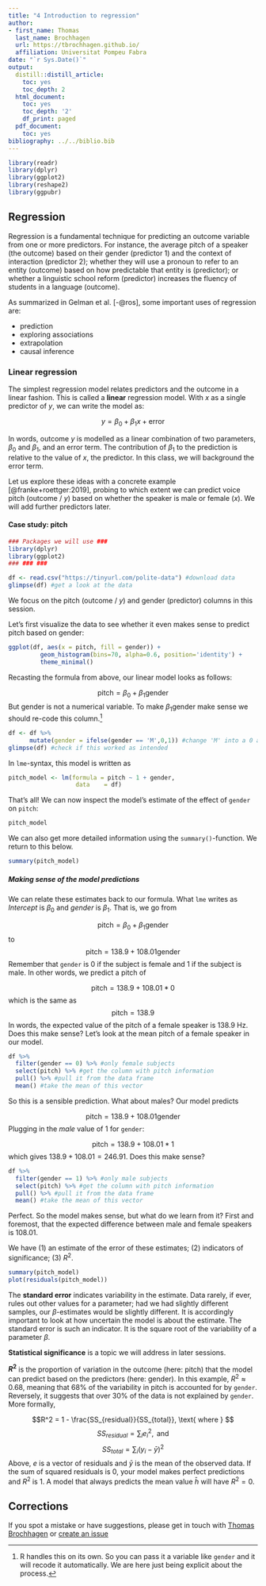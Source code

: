 ```yaml
---
title: "4 Introduction to regression"
author:
- first_name: Thomas
  last_name: Brochhagen
  url: https://tbrochhagen.github.io/
  affiliation: Universitat Pompeu Fabra
date: "`r Sys.Date()`"
output:
  distill::distill_article:
    toc: yes
    toc_depth: 2
  html_document:
    toc: yes
    toc_depth: '2'
    df_print: paged
  pdf_document:
    toc: yes
bibliography: ../../biblio.bib
---
```




```r
library(readr)
library(dplyr)
library(ggplot2)
library(reshape2)
library(ggpubr)
```

## Regression
Regression is a fundamental technique for predicting an outcome variable from one or more predictors. For instance, the average pitch of a speaker (the outcome) based on their gender (predictor 1) and the context of interaction (predictor 2);  whether they will use a pronoun to refer to an entity (outcome) based on how predictable that entity is (predictor); or whether a linguistic school reform (predictor) increases the fluency of students in a language (outcome).

As summarized in  Gelman et al. [-@ros], some important uses of regression are:

  - prediction
  - exploring associations
  - extrapolation
  - causal inference

### Linear regression
The simplest regression model relates predictors and the outcome in a linear fashion. This is called a **linear** regression model. With $x$ as a single predictor of $y$, we can write the model as:

$$y = \beta_0 + \beta_1x + \text{error} $$

In words, outcome $y$ is modelled as a linear combination of two parameters, $\beta_0$ and $\beta_1$, and an error term. The contribution of $\beta_1$ to the prediction is relative to the value of $x$, the predictor. In this class, we will background the error term.

Let us explore these ideas with a concrete example [@franke+roettger:2019], probing to which extent we can predict voice pitch (outcome / $y$) based on whether the speaker is male or female ($x$). We will add further predictors later.

#### Case study: pitch

```r
### Packages we will use ###
library(dplyr)
library(ggplot2)
### ### ###

df <- read.csv("https://tinyurl.com/polite-data") #download data
glimpse(df) #get a look at the data
```

We focus on the pitch (outcome / $y$) and gender (predictor) columns in this session. 

Let's first visualize the data to see whether it even makes sense to predict pitch based on gender:

```r
ggplot(df, aes(x = pitch, fill = gender)) +
         geom_histogram(bins=70, alpha=0.6, position='identity') +
         theme_minimal() 

```
Recasting the formula from above, our linear model looks as follows:

$$\text{pitch} = \beta_0 + \beta_1 \text{gender}$$
But gender is not a numerical variable. To make $\beta_1 \text{gender}$ make sense we should re-code this column.^[R handles this on its own. So you can pass it a variable like `gender` and it will recode it automatically. We are here just being explicit about the process.]

```r
df <- df %>%
      mutate(gender = ifelse(gender == 'M',0,1)) #change 'M' into a 0 and 'F' into 1
glimpse(df) #check if this worked as intended
```

In `lme`-syntax, this model is written as

```r

pitch_model <- lm(formula = pitch ~ 1 + gender,
                   data    = df)
```

That's all! We can now inspect the model's estimate of the effect of `gender` on `pitch`:

```r
pitch_model
```

We can also get more detailed information using the `summary()`-function. We return to this below.

```r
summary(pitch_model)
```

##### Making sense of the model predictions

We can relate these estimates back to our formula. What `lme` writes as *Intercept* is $\beta_0$ and *gender* is $\beta_1$. That is, we go from

$$\text{pitch} = \beta_0 + \beta_1 \text{gender}$$
to
$$\text{pitch} = 138.9 + 108.01 \text{gender}$$
Remember that `gender` is $0$ if the subject is female and $1$ if the subject is male. In other words, we predict a pitch of 

$$\text{pitch} = 138.9 + 108.01 * 0$$
which is the same as 
$$\text{pitch} = 138.9$$
In words, the expected value of the pitch of a female speaker is 138.9 Hz. Does this make sense? Let's look at the mean pitch of a female speaker in our model.

```r
df %>% 
  filter(gender == 0) %>% #only female subjects
  select(pitch) %>% #get the column with pitch information
  pull() %>% #pull it from the data frame
  mean() #take the mean of this vector
```

So this is a sensible prediction. What about males? Our model predicts

$$\text{pitch} = 138.9 + 108.01 \text{gender}$$
Plugging in the *male* value of $1$ for `gender`:

$$\text{pitch} = 138.9 + 108.01 * 1$$
which gives $138.9 + 108.01 = 246.91$. Does this make sense?

```r
df %>% 
  filter(gender == 1) %>% #only male subjects
  select(pitch) %>% #get the column with pitch information
  pull() %>% #pull it from the data frame
  mean() #take the mean of this vector
```

Perfect. So the model makes sense, but what do we learn from it? First and foremost, that the expected difference between male and female speakers is $108.01$. 

We have (1) an estimate of the error of these estimates; (2) indicators of significance; (3) $R^2$.

```r
summary(pitch_model)
plot(residuals(pitch_model))
```


The **standard error** indicates variability in the estimate. Data rarely, if ever, rules out other values for a parameter; had we had slightly different samples, our $\beta$-estimates would be slightly different. It is accordingly important to look at how uncertain the model is about the estimate. The standard error is such an indicator. It is the square root of the variability of a parameter $\beta$. 

**Statistical significance** is a topic we will address in later sessions.

**$R^2$** is the proportion of variation in the outcome (here: pitch) that the model can predict based on the predictors (here: gender). In this example, $R^2 \approx 0.68$, meaning that 68% of the variability in pitch is accounted for by `gender`. Reversely, it suggests that over 30% of the data is not explained by `gender`.  More formally, 

$$R^2 = 1 - \frac{SS_{residual}}{SS_{total}}, \text{ where } $$
$$SS_{residual} = \sum_i e^2_i, \text{ and }$$
$$SS_{total} = \sum_i(y_i - \bar{y})^2$$
Above, $e$ is a vector of residuals and $\bar{y}$ is the mean of the observed data. If the sum of squared residuals is $0$, your model makes perfect predictions and $R^2$ is $1$. A model that always predicts the mean value $\bar{h}$ will have $R^2 = 0$.


## Corrections {.appendix}
If you spot a mistake or have suggestions, please get in touch with [Thomas Brochhagen](https://brochhagen.github.io) or [create an issue](https://github.com/metodesempirics/metodesempirics.github.io/issues/new)
